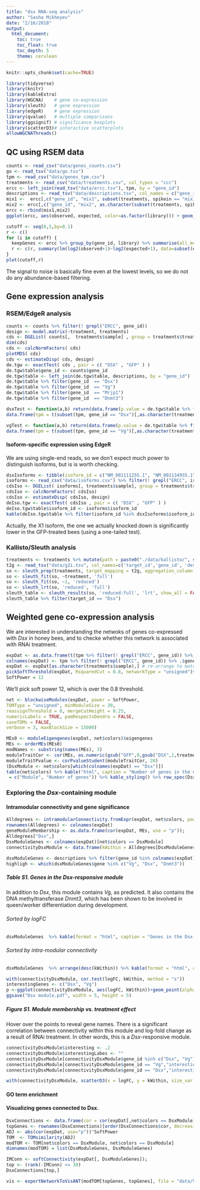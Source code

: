 ```yaml
---
title: "dsx RNA-seq analysis"
author: "Sasha Mikheyev"
date: "2/16/2018"
output:
  html_document:
    toc: true
    toc_float: true
    toc_depth: 5
    theme: cerulean
---
```


```r
knitr::opts_chunk$set(cache=TRUE)
```

```r
library(tidyverse)
library(knitr)
library(kableExtra)
library(WGCNA)    # gene co-expression
library(sleuth)   # gene expression
library(edgeR)    # gene expression
library(qvalue)   # multiple comparisons
library(ggsignif) # significance boxplots
library(scatterD3)# interactive scatterplots
allowWGCNAThreads()
```

## QC using RSEM data
```r
counts <- read_csv("data/genes_counts.csv")
go <- read_tsv("data/go.tsv")
tpm <- read_csv("data/genes_tpm.csv")
treatments <- read_csv("data/treatments.csv", col_types = "ccc")
ercc <- left_join(read_tsv("data/ercc.tsv"), tpm, by = "gene_id") 
descriptions <- read_tsv("data/descriptions.tsv", col_names = c("gene_id", "description"))
mix1 <-  ercc[,c("gene_id", "mix1", subset(treatments, spikein == "mix1")$sample)] %>% gather( library, observed, -c(mix1,gene_id)) %>% dplyr::rename(expected = mix1 )
mix2 <- ercc[,c("gene_id", "mix2", as.character(subset(treatments, spikein == "mix2")$sample))] %>% gather( library, observed, -mix2, -gene_id) %>% dplyr::rename(expected = mix2 )
ercc <- rbind(mix1,mix2)
ggplot(ercc, aes(observed, expected, color=as.factor(library))) + geom_point() + scale_y_continuous(trans='log2')+scale_x_continuous(trans='log2')+ geom_abline()+guides(color=F)

cutoff <- seq(0,5,by=0.1)
r <- c()
for (i in cutoff) {
  keepGenes <- ercc %>% group_by(gene_id, library) %>% summarise(all_mean = mean(observed)) %>% filter(all_mean > i) %>% .$gene_id %>% unique
  r <- c(r, summary(lm(log2(observed+1)~log2(expected+1), data=subset(ercc, gene_id %in% keepGenes)))$r.squared)
}
plot(cutoff,r)
```

The signal to noise is basically fine even at the lowest levels, so we do not do any abundance-based filtering.

## Gene expression analysis {.tabset .tabset-fade}

### RSEM/EdgeR analysis

```r
counts <- counts %>% filter(! grepl("ERCC", gene_id))
design <- model.matrix(~treatment, treatments)
cds <- DGEList( counts[,  treatments$sample] , group = treatments$treatment)
dim(cds)
cds <- calcNormFactors( cds) 
plotMDS( cds)
cds <- estimateDisp( cds, design)
de.tgw <- exactTest( cds , pair = c( "DSX" , "GFP" ) )
de.tgw$table$gene_id <- counts$gene_id
de.tgw$table <- left_join(de.tgw$table, descriptions, by = "gene_id") 
de.tgw$table %>% filter(gene_id  == "Dsx")
de.tgw$table %>% filter(gene_id  == "Vg")
de.tgw$table %>% filter(gene_id  == "Mrjp1")
de.tgw$table %>% filter(gene_id  == "Dnmt3")

dsxTest <- function(a,b) return(data.frame(p.value = de.tgw$table %>% filter(gene_id  == "Dsx") %>% .$PValue))
data.frame(tpm = t(subset(tpm, gene_id == "Dsx")[,as.character(treatments$sample)]) , trt = treatments$treatment) %>% ggplot(aes(trt,tpm))+geom_boxplot() + geom_signif(comparisons = list(c("DSX", "GFP")), test = "dsxTest") + xlab("dsRNA injected")+ylab("TPM")

vgTest <- function(a,b) return(data.frame(p.value = de.tgw$table %>% filter(gene_id  == "Vg") %>% .$PValue))
data.frame(tpm = t(subset(tpm, gene_id == "Vg")[,as.character(treatments$sample)]) , trt = treatments$treatment) %>% ggplot(aes(trt,tpm))+geom_boxplot() + geom_signif(comparisons = list(c("DSX", "GFP")), test = "vgTest") + xlab("dsRNA injected")+ylab("TPM")
```

#### Isoform-specific expression using EdgeR

We are using single-end reads, so we don't expect much power to distinguish isoforms, but is is worth checking.

```r
dsxIsoforms <- tibble(isoform_id = c("NM_001111255.1", "NM_001134935.1", "NM_001134936.1", "NR_024131.1" ,"XM_006560013.2"), description = c("M", "F2", "B", "RNA", "X1"))
isoforms <- read_csv("data/isoforms.csv") %>% filter(! grepl("ERCC", isoform_id))
cdsIso <- DGEList( isoforms[, treatments$sample], group = treatments$treatment)
cdsIso <- calcNormFactors( cdsIso) 
cdsIso <- estimateDisp( cdsIso, design)
deIso.tgw <- exactTest( cdsIso , pair = c( "DSX" , "GFP" ) )
deIso.tgw$table$isoform_id <- isoforms$isoform_id
kable(deIso.tgw$table %>% filter(isoform_id %in% dsxIsoforms$isoform_id) %>% left_join(dsxIsoforms, by = "isoform_id"))
```

Actually, the X1 isoform, the one we actually knocked down is significantly lower in the GFP-treated bees (using a one-tailed test).

### Kallisto/Sleuth analysis

```r
treatments <- treatments %>% mutate(path = paste0("./data/kallisto/", sample))
t2g <- read_tsv("data/g2i.tsv", col_names=c('target_id','gene_id', 'description'))
so <- sleuth_prep(treatments, target_mapping = t2g, aggregation_column = 'gene_id')
so <- sleuth_fit(so, ~treatment, 'full')
so <- sleuth_fit(so, ~1, 'reduced')
so <- sleuth_lrt(so, 'reduced', 'full')
sleuth_table <- sleuth_results(so, 'reduced:full', 'lrt', show_all = FALSE)
sleuth_table %>% filter(target_id == "Dsx")
```

## Weighted gene co-expression analysis

We are interested in understanding the netwoks of genes co-expressed with _Dsx_ in honey bees, and to checke whether this network is associated with RNAi treatment. 

```r
expDat <- as.data.frame(t(tpm %>% filter(! grepl("ERCC", gene_id)) %>% select(-gene_id)))
colnames(expDat) <- tpm %>% filter(! grepl("ERCC", gene_id)) %>% .$gene_id
expDat <- expDat[as.character(treatments$sample),] # re-arrange to match treatments vector
pickSoftThreshold(expDat, RsquaredCut = 0.8, networkType = "unsigned")$powerEstimate
SoftPower = 12
```

We'll pick soft power 12, which is over the 0.8 threshold.

```r
net <- blockwiseModules(expDat, power = SoftPower,
TOMType = "unsigned", minModuleSize = 30,
reassignThreshold = 0, mergeCutHeight = 0.25,
numericLabels = TRUE, pamRespectsDendro = FALSE,
saveTOMs = FALSE,
verbose = 3, maxBlockSize = 15000)
```

```r
MEs0 <- moduleEigengenes(expDat, net$colors)$eigengenes
MEs <- orderMEs(MEs0)
modNames <- substring(names(MEs), 3)
moduleTraitCor <- cor(MEs, as.numeric(gsub("GFP",0,gsub("DSX",1,treatments$treatment))), method = "spearman");
moduleTraitPvalue <- corPvalueStudent(moduleTraitCor, 20)
(DsxModule <- net$colors[which(colnames(expDat) == "Dsx")])
table(net$colors) %>% kable("html", caption = "Number of genes in the different modules. The Dsx-repsonsive module is highlighted", col.names
 = c("Module", "Number of genes")) %>% kable_styling() %>% row_spec(DsxModule+1, background = "red") %>% scroll_box(height = "200px") 
```

### Exploring the _Dsx_-containing module

####  Intramodular connectivity and gene significance

```r
Alldegrees <- intramodularConnectivity.fromExpr(expDat, net$colors, power = SoftPower)
rownames(Alldegrees) <- colnames(expDat)
geneModuleMembership <- as.data.frame(cor(expDat, MEs, use = "p"));
Alldegrees["Dsx",]
DsxModuleGenes <- colnames(expDat)[net$colors == DsxModule]
connectivityDsxModule <- data.frame(kWithin = Alldegrees[DsxModuleGenes,"kWithin"], gene_id = rownames(Alldegrees[DsxModuleGenes,]), moduleMembership = geneModuleMembership[DsxModuleGenes, paste0("ME",DsxModule)]) %>% left_join(de.tgw$table, by = "gene_id")
```

```r
dsxModuleGenes <- descriptions %>% filter(gene_id %in% colnames(expDat)[net$colors == DsxModule] ) %>% left_join(de.tgw$table, by = "gene_id") %>% left_join(connectivityDsxModule %>% select(gene_id, kWithin), by="gene_id") %>% select(gene = gene_id, description = description.x, logFC, kWithin, logCPM) %>% arrange(desc(logFC))  
highligh <- which(dsxModuleGenes$gene %in% c("Vg", "Dsx", "Dnmt3"))
```
##### Table S1. Genes in the _Dsx_-responsive module{.tabset .tabset-fade}

In addition to _Dsx_, this module contains _Vg_, as predicted. It also contains the DNA methyltransferase _Dnmt3_, which has been shown to be involved in queen/worker differentiation during development.

###### Sorted by logFC 
```r
dsxModuleGenes  %>% kable(format = "html", caption = "Genes in the Dsx-containing module. Higher values of logFC correspond to greater expression in control bees. Genes known to be assciated with reproductive division of labor are highlighted in red.") %>% row_spec(highligh, bold = T, color = "white", background = "#D7261E") %>% kable_styling(bootstrap_options = c("striped", "hover", "condensed", "responsive")) %>% scroll_box(height = "400px") 
```

###### Sorted by intra-modular connectivity
```r
dsxModuleGenes  %>% arrange(desc(kWithin)) %>% kable(format = "html", caption = "Genes in the Dsx-containing module. Higher values of logFC correspond to greater expression in control bees. Genes known to be assciated with reproductive division of labor are highlighted in red.") %>% row_spec(highligh, bold = T, color = "white", background = "#D7261E") %>% kable_styling(bootstrap_options = c("striped", "hover", "condensed", "responsive")) %>% scroll_box(height = "400px") 
```


```r
with(connectivityDsxModule, cor.test(logFC, kWithin, method = "s"))
interestingGenes <- c("Dsx", "Vg")
p <-ggplot(connectivityDsxModule, aes(logFC, kWithin))+geom_point(alpha=0.1) +geom_point(data=subset(connectivityDsxModule, gene_id %in% interestingGenes), colour="red")+theme_bw()+geom_text(data=subset(connectivityDsxModule, gene_id %in% interestingGenes), aes(label = gene_id), nudge_x=.2)+stat_smooth(method="lm", color="blue", se = F)
ggsave("Dsx module.pdf", width = 5, height = 5)
```

##### Figure S1. Module membership _vs._ treatment effect
Hover over the points to reveal gene names. There is a significant correlation between connectivity within this module and log-fold change as a result of RNAi treatment. In other words, this is a _Dsx_-responsive module.

```r
connectivityDsxModule$interesting <- .2
connectivityDsxModule$interestingLabes <- "" 
connectivityDsxModule[connectivityDsxModule$gene_id %in% c("Dsx", "Vg"),"interesting"] <- 1
connectivityDsxModule[connectivityDsxModule$gene_id == "Vg","interestingLabes"] <- "Vg"
connectivityDsxModule[connectivityDsxModule$gene_id == "Dsx","interestingLabes"] <- "Dsx"

with(connectivityDsxModule, scatterD3(x = logFC, y = kWithin, size_var = interesting, size_range = c(30,100), hover_size = 4, hover_opacity = 1, opacity_var = interesting, col_var = interesting , lab = interestingLabes, tooltip_text = description, legend_width = 0, xlim=c(-1,3), ylim=c(0,100), xlab = "Log2 fold-count", ylab = "Witin-module connectivity"))
```

#### GO term enrichment


#### Visualizing genes connected to Dsx.

```r
DsxConnections <- data.frame(cor = cor(expDat[,net$colors == DsxModule], expDat[, "Dsx"]), annot = descriptions[colnames(expDat[,net$colors == DsxModule]),"description"])
topGenes <- rownames(DsxConnections)[order(DsxConnections$cor, decreasing = T)[1:50]]
ADJ <- abs(cor(expDat, use="p"))^SoftPower
TOM  <- TOMsimilarity(ADJ)
modTOM <- TOM[net$colors == DsxModule, net$colors == DsxModule]
dimnames(modTOM) = list(DsxModuleGenes, DsxModuleGenes)

IMConn <- softConnectivity(expDat[, DsxModuleGenes]);
top <- (rank(-IMConn) <= 30)
DsxConnections[top,]

vis <- exportNetworkToVisANT(modTOM[topGenes, topGenes], file = "data/VisANTInput.txt", weighted = TRUE, threshold = 0)
```
